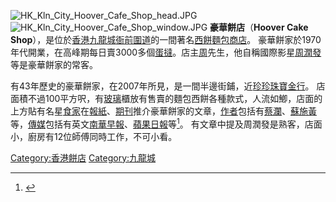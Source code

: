 [[File:HK_Kln_City_Hoover_Cafe_Shop_head.JPG|thumb]]
[[File:HK_Kln_City_Hoover_Cafe_Shop_window.JPG|thumb]]
'''豪華餅店'''（'''Hoover Cake Shop'''），是位於[[香港|香港]][[九龍城|九龍城]][[衙前圍道|衙前圍道]]的一間著名[[西餅|西餅]][[麵包|麵包]][[商店|商店]]。 豪華餅家於1970年代開業，在高峰期每日賣3000多個[[蛋撻|蛋撻]]。店主[[周姓|周]]先生，他自稱國際影星[[周潤發|周潤發]]等是豪華餅家的常客。

有43年歷史的豪華餅家，在2007年所見，是一間半邊街鋪，近[[珍珍珠寶金行|珍珍珠寶金行]]。 店面積不過100平方呎，有[[玻璃|玻璃]]櫃放有售賣的麵包西餅各種款式，人流如鯽，店面的上方貼有名星[[食家|食家]]在[[報紙|報紙]]、[[期刊|期刊]]推介豪華餅家的文章，[[作者|作者]]包括有[[蔡瀾|蔡瀾]]、[[蘇施黃|蘇施黃]]等，[[傳媒|傳媒]]包括有英文[[南華早報|南華早報]]、[[蘋果日報_(香港)|蘋果日報]]等<ref>{{Cite web |url=http://hk.apple.nextmedia.com/supplement/food/art/20130521/18265953 |title=九龍城：豪華　有心機最緊要(蘋果日報) |access-date=2016-08-18 |archive-date=2017-08-22 |archive-url=https://web.archive.org/web/20170822032630/http://hk.apple.nextmedia.com/supplement/food/art/20130521/18265953 |dead-url=no }}</ref>。 有文章中提及周潤發是熟客，店面小，廚房有12位師傅同時工作，不可小看。

{{HK-cultsport-stub}}

[[Category:香港餅店|Category:香港餅店]]
[[Category:九龍城|Category:九龍城]]